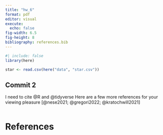```yaml
---
title: "hw_6"
format: pdf
editor: visual
execute: 
  echo: false
fig-width: 6.5
fig-height: 8
bibliography: references.bib
---
```


```r
#| include: false
library(here)
```

```r
star <- read.csv(here("data", "star.csv"))
```

## Commit 2 

I need to cite @R and @tidyverse Here are a few more references for your viewing pleasure [@nese2021; @gregori2022; @kratochwill2021]

```r

```





\newpage

# References